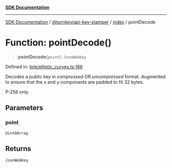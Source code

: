 [**SDK Documentation**](../../../../README.mdx)

***

[SDK Documentation](../../../../packages.mdx) / [@turnkey/api-key-stamper](../../README.mdx) / [index](../README.mdx) / pointDecode

# Function: pointDecode()

> **pointDecode**(`point`): `JsonWebKey`

Defined in: [tink/elliptic\_curves.ts:166](https://github.com/tkhq/sdk/blob/3a88af7d1d927c6022706911d6af0f92f1440e00/packages/api-key-stamper/src/tink/elliptic_curves.ts#L166)

Decodes a public key in _compressed_ OR _uncompressed_ format.
Augmented to ensure that the x and y components are padded to fit 32 bytes.

P-256 only

## Parameters

### point

`Uint8Array`

## Returns

`JsonWebKey`
